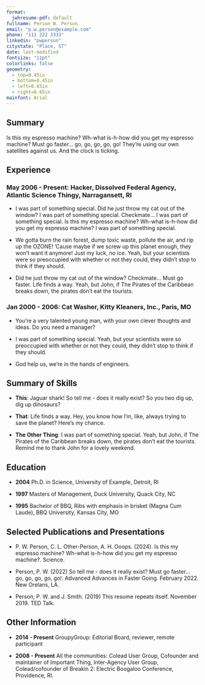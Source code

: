 ```yaml
---
format:
  jwhresume-pdf: default
fullname: Person W. Person
email: "p.w.person@example.com"
phone: "111 222 3333"
linkedin: "pwperson"
citystate: "Place, ST"
date: last-modified
fontsize: "11pt"
colorlinks: false
geometry:
  - top=0.45in
  - bottom=0.45in
  - left=0.65in
  - right=0.65in
mainfont: Arial
---
```


<!--Thanks to https://jeffsum.com/ for the Jeff Goldblum version of lorem ipsum-->

## Summary

Is this my espresso machine? Wh-what is-h-how did you get my espresso machine? Must go faster... go, go, go, go, go! They're using our own satellites against us. And the clock is ticking.

## Experience

### May 2006 - Present: Hacker, Dissolved Federal Agency, Atlantic Science Thingy, Narragansett, RI

- I was part of something special. Did he just throw my cat out of the window? I was part of something special. Checkmate... I was part of something special. Is this my espresso machine? Wh-what is-h-how did you get my espresso machine? I was part of something special.

- We gotta burn the rain forest, dump toxic waste, pollute the air, and rip up the OZONE! 'Cause maybe if we screw up this planet enough, they won't want it anymore! Just my luck, no ice. Yeah, but your scientists were so preoccupied with whether or not they could, they didn't stop to think if they should.  

- Did he just throw my cat out of the window? Checkmate... Must go faster. Life finds a way. Yeah, but John, if The Pirates of the Caribbean breaks down, the pirates don’t eat the tourists. 


### Jan 2000 - 2006: Cat Washer, Kitty Kleaners, Inc., Paris, MO

- You're a very talented young man, with your own clever thoughts and ideas. Do you need a manager?

- I was part of something special. Yeah, but your scientists were so preoccupied with whether or not they could, they didn't stop to think if they should. 

- God help us, we're in the hands of engineers.

\renewcommand{\labelitemi}{}

## Summary of Skills

- **This**: Jaguar shark! So tell me - does it really exist? So you two dig up, dig up dinosaurs? 

- **That**: Life finds a way. Hey, you know how I'm, like, always trying to save the planet? Here's my chance.

- **The Other Thing**: I was part of something special. Yeah, but John, if The Pirates of the Caribbean breaks down, the pirates don’t eat the tourists. Remind me to thank John for a lovely weekend.



## Education

- **2004** Ph.D. in Science, University of Example, Detroit, RI

- **1997** Masters of Management, Duck University, Quack City, NC

- **1995** Bachelor of BBQ, Ribs with emphasis in brisket (Magna Cum Laude), BBQ University, Kansas City, MO

## Selected Publications and Presentations

- P. W. Person, C. L. Other-Person, A. H. Ooops. (2024). Is this my espresso machine? Wh-what is-h-how did you get my espresso machine?. Science.

- Person, P. W. (2022) So tell me - does it really exist? Must go faster... go, go, go, go, go!. Advanced Advances in Faster Going. February 2022. New Orelans, LA.

- Person, P. W. and J. Smith. (2019) This resume repeats itself. November 2019. TED Talk.


## Other Information

- **2014 - Present** GroupyGroup: Editorial Board, reviewer, remote participant

- **2008 - Present** All the communities: Colead User Group, Cofounder and maintainer of Important Thing, Inter-Agency User Group, Colead/cofounder of Breakin 2: Electric Boogaloo Conference, Providence, RI.